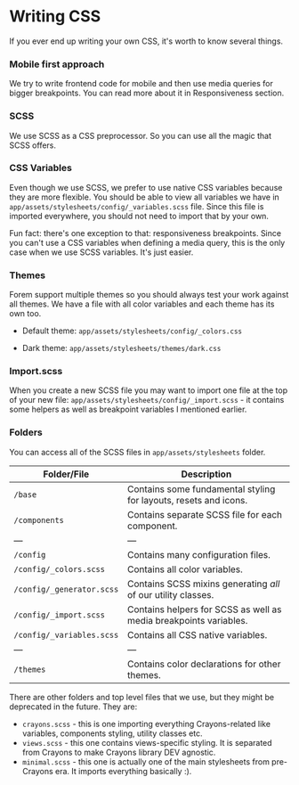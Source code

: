 
<Meta title="Writing CSS" />

# Writing CSS

If you ever end up writing your own CSS, it's worth to know several things.

### Mobile first approach

We try to write frontend code for mobile and then use media queries for bigger
breakpoints. You can read more about it in Responsiveness section.

### SCSS

We use SCSS as a CSS preprocessor. So you can use all the magic that SCSS
offers.

### CSS Variables

Even though we use SCSS, we prefer to use native CSS variables because they are
more flexible. You should be able to view all variables we have in
`app/assets/stylesheets/config/_variables.scss` file. Since this file is
imported everywhere, you should not need to import that by your own.

Fun fact: there's one exception to that: responsiveness breakpoints. Since you
can't use a CSS variables when defining a media query, this is the only case
when we use SCSS variables. It's just easier.

### Themes

Forem support multiple themes so you should always test your work against all
themes. We have a file with all color variables and each theme has its own too.

- Default theme: `app/assets/stylesheets/config/_colors.css`

- Dark theme: `app/assets/stylesheets/themes/dark.css`

### Import.scss

When you create a new SCSS file you may want to import one file at the top of
your new file: `app/assets/stylesheets/config/_import.scss` - it contains some
helpers as well as breakpoint variables I mentioned earlier.

### Folders

You can access all of the SCSS files in `app/assets/stylesheets` folder.

|Folder/File|Description|
|---|---|
|`/base`| Contains some fundamental styling for layouts, resets and icons.|
|`/components`| Contains separate SCSS file for each component.
|—|—|
|`/config`| Contains many configuration files.
|`/config/_colors.scss`| Contains all color variables.
|`/config/_generator.scss`| Contains SCSS mixins generating *all* of our utility classes.
|`/config/_import.scss`| Contains helpers for SCSS as well as media breakpoints variables.
|`/config/_variables.scss`| Contains all CSS native variables.
|—|—|
|`/themes`| Contains color declarations for other themes.


There are other folders and top level files that we use, but they might be deprecated in the future. They are:

- `crayons.scss` - this is one importing everything Crayons-related like
    variables, components styling, utility classes etc.
- `views.scss` - this one contains views-specific styling. It is separated
    from Crayons to make Crayons library DEV agnostic.
- `minimal.scss` - this one is actually one of the main stylesheets from
    pre-Crayons era. It imports everything basically :).
